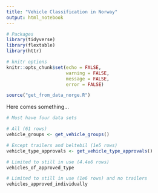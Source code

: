 ```yaml
---
title: "Vehicle Classification in Norway"
output: html_notebook
---
```



```r
# Packages
library(tidyverse)
library(flextable)
library(httr)

# knitr options
knitr::opts_chunk$set(echo = FALSE,
                      warning = FALSE,
                      message = FALSE,
                      error = FALSE)

source("get_from_data_norge.R")
```

Here comes something...
```r
# Must have four data sets

# All (61 rows)
vehicle_groups <- get_vehicle_groups()

# Except trailers and beltebil (1e5 rows)
vehicle_type_approvals <- get_vehicle_type_approvals()

# Limited to still in use (4.4e6 rows)
vehicles_of_approved_type

# Limited to still in use (1e6 rows) and no trailers
vehicles_approved_individually


```

